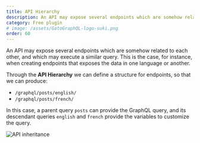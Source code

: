 ```yaml
---
title: API Hierarchy
description: An API may expose several endpoints which are somehow related to each other, and which may execute a similar query. Through the API Hierarchy we can define a structure for endpoints.
category: Free plugin
# image: /assets/GatoGraphQL-logo-suki.png
order: 60
---
```


An API may expose several endpoints which are somehow related to each other, and which may execute a similar query. This is the case, for instance, when creating endpoints that exposes the data in one language or another.

Through the **API Hierarchy** we can define a structure for endpoints, so that we can produce:

- `/graphql/posts/english/`
- `/graphql/posts/french/`

In this case, a parent query `posts` can provide the GraphQL query, and its descendant queries `english` and `french` provide the variables to customize the query.

![API inheritance](/assets/guides/upstream/api-inheritance.png "API inheritance")
